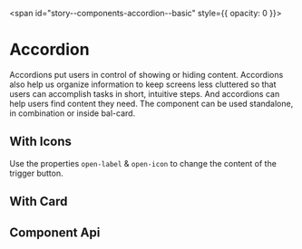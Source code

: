 
<span id="story--components-accordion--basic" style={{ opacity: 0 }}></span>

# Accordion

Accordions put users in control of showing or hiding content. Accordions also help us organize information to keep screens less cluttered so that users can accomplish tasks in short, intuitive steps. And accordions can help users find content they need. The component can be used standalone, in combination or inside bal-card.

<Canvas>
  <Story id="components-accordion--basic" />
</Canvas>

## With Icons

Use the properties `open-label` & `open-icon` to change the content of the trigger button.

<Canvas>
  <Story id="components-accordion--with-icons" />
</Canvas>

## With Card

<Canvas>
  <Story id="components-accordion--with-card" />
</Canvas>

## Component Api

<Description markdown={readme} />

<br />


<Description markdown={testing} />


<Description markdown={github} />
